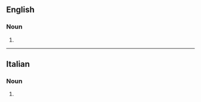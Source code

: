 ==English==

===Noun===
{{en-noun}}

# {{archaic form of|en|carafe}}

----

==Italian==

===Noun===
{{head|it|noun form|g=f}}

# {{plural of|it|caraffa}}